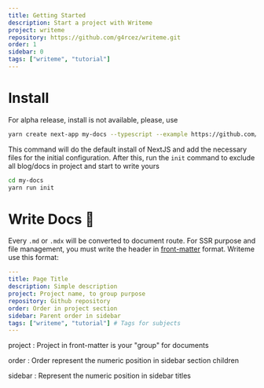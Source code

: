 ```yaml
---
title: Getting Started
description: Start a project with Writeme
project: writeme
repository: https://github.com/g4rcez/writeme.git
order: 1
sidebar: 0
tags: ["writeme", "tutorial"]
---
```


<TableOfContent />

# Install

For alpha release, install is not available, please, use

```bash
yarn create next-app my-docs --typescript --example https://github.com/g4rcez/writeme
```

This command will do the default install of NextJS and add the necessary files for the initial configuration. After this, run the `init` command to exclude all blog/docs in project and start to write yours

```bash
cd my-docs
yarn run init
```

# Write Docs :book:

Every `.md` or `.mdx` will be converted to document route. For SSR purpose and file management, you must write the header in [front-matter](https://jekyllrb.com/docs/front-matter/) format. Writeme use this format:

```yaml
---
title: Page Title
description: Simple description
project: Project name, to group purpose
repository: Github repository
order: Order in project section
sidebar: Parent order in sidebar
tags: ["writeme", "tutorial"] # Tags for subjects
---
```

project
: Project in front-matter is your "group" for documents 

order
: Order represent the numeric position in sidebar section children

sidebar
: Represent the numeric position in sidebar titles
